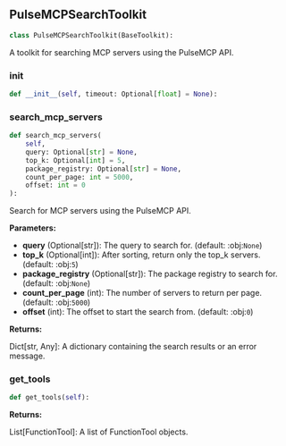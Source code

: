 <a id="camel.toolkits.pulse_mcp_search_toolkit"></a>

<a id="camel.toolkits.pulse_mcp_search_toolkit.PulseMCPSearchToolkit"></a>

## PulseMCPSearchToolkit

```python
class PulseMCPSearchToolkit(BaseToolkit):
```

A toolkit for searching MCP servers using the PulseMCP API.

<a id="camel.toolkits.pulse_mcp_search_toolkit.PulseMCPSearchToolkit.__init__"></a>

### __init__

```python
def __init__(self, timeout: Optional[float] = None):
```

<a id="camel.toolkits.pulse_mcp_search_toolkit.PulseMCPSearchToolkit.search_mcp_servers"></a>

### search_mcp_servers

```python
def search_mcp_servers(
    self,
    query: Optional[str] = None,
    top_k: Optional[int] = 5,
    package_registry: Optional[str] = None,
    count_per_page: int = 5000,
    offset: int = 0
):
```

Search for MCP servers using the PulseMCP API.

**Parameters:**

- **query** (Optional[str]): The query to search for. (default: :obj:`None`)
- **top_k** (Optional[int]): After sorting, return only the top_k servers. (default: :obj:`5`)
- **package_registry** (Optional[str]): The package registry to search for. (default: :obj:`None`)
- **count_per_page** (int): The number of servers to return per page. (default: :obj:`5000`)
- **offset** (int): The offset to start the search from. (default: :obj:`0`)

**Returns:**

  Dict[str, Any]: A dictionary containing the search results or
an error message.

<a id="camel.toolkits.pulse_mcp_search_toolkit.PulseMCPSearchToolkit.get_tools"></a>

### get_tools

```python
def get_tools(self):
```

**Returns:**

  List[FunctionTool]: A list of FunctionTool objects.

